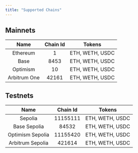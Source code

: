 ```yaml
---
title: "Supported Chains"
---
```


## Mainnets

|     Name     | Chain Id | Tokens          |
| :----------: | :------: | --------------- |
|   Ethereum   |    1     | ETH, WETH, USDC |
|     Base     |   8453   | ETH, WETH, USDC |
|   Optimism   |    10    | ETH, WETH, USDC |
| Arbitrum One |  42161   | ETH, WETH, USDC |

## Testnets

|       Name       | Chain Id | Tokens          |
| :--------------: | :------: | --------------- |
|     Sepolia      | 11155111 | ETH, WETH, USDC |
|   Base Sepolia   |  84532   | ETH, WETH, USDC |
| Optimism Sepolia | 11155420 | ETH, WETH, USDC |
| Arbitrum Sepolia |  421614  | ETH, WETH, USDC |
